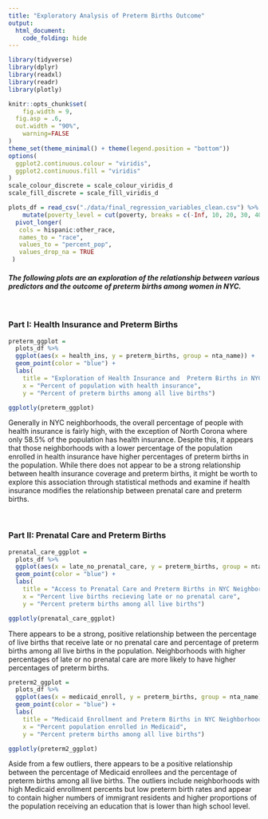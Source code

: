 ```yaml
---
title: "Exploratory Analysis of Preterm Births Outcome"
output: 
  html_document:
    code_folding: hide
---
```


```r
library(tidyverse)
library(dplyr)
library(readxl)
library(readr)
library(plotly)

knitr::opts_chunk$set(
	fig.width = 9, 
  fig.asp = .6,
  out.width = "90%", 
	warning=FALSE
)
theme_set(theme_minimal() + theme(legend.position = "bottom"))
options(
  ggplot2.continuous.colour = "viridis",
  ggplot2.continuous.fill = "viridis"
)
scale_colour_discrete = scale_colour_viridis_d
scale_fill_discrete = scale_fill_viridis_d
```

  
```r
plots_df = read_csv("./data/final_regression_variables_clean.csv") %>%
    mutate(poverty_level = cut(poverty, breaks = c(-Inf, 10, 20, 30, 40, Inf), labels = c("poverty_10","poverty_20", "poverty_30", "poverty_40", "poverty_40+"))) %>% 
  pivot_longer(
   cols = hispanic:other_race,
   names_to = "race",
   values_to = "percent_pop",
   values_drop_na = TRUE
 ) 
```

#### *The following plots are an exploration of the relationship between various predictors and the outcome of preterm births among women in NYC.*

<br>

### Part I: Health Insurance and Preterm Births

```r
preterm_ggplot = 
  plots_df %>% 
  ggplot(aes(x = health_ins, y = preterm_births, group = nta_name)) +
  geom_point(color = "blue") + 
  labs(
    title = "Exploration of Health Insurance and  Preterm Births in NYC Neighborhoods",
    x = "Percent of population with health insurance",
    y = "Percent of preterm births among all live births")

ggplotly(preterm_ggplot)
```

Generally in NYC neighborhoods, the overall percentage of people with health insurance is fairly high, with the exception of North Corona where only 58.5% of the population has health insurance. Despite this, it appears that those neighborhoods with a lower percentage of the population enrolled in health insurance have higher percentages of preterm births in the population. While there does not appear to be a strong relationship between health insurance coverage and preterm births, it might be worth to explore this association through statistical methods and examine if health insurance modifies the relationship between prenatal care and preterm births.  

<br>

### Part II: Prenatal Care and Preterm Births 

```r
prenatal_care_ggplot = 
  plots_df %>% 
  ggplot(aes(x = late_no_prenatal_care, y = preterm_births, group = nta_name)) + 
  geom_point(color = "blue") + 
  labs(
    title = "Access to Prenatal Care and Preterm Births in NYC Neighborhoods",
    x = "Percent live births recieving late or no prenatal care",
    y = "Percent preterm births among all live births")

ggplotly(prenatal_care_ggplot)
```

There appears to be a strong, positive relationship between the percentage of live births that receive late or no prenatal care and percentage of preterm births among all live births in the population. Neighborhoods with higher percentages of late or no prenatal care are more likely to have higher percentages of preterm births. 


```r
preterm2_ggplot = 
  plots_df %>% 
  ggplot(aes(x = medicaid_enroll, y = preterm_births, group = nta_name)) + 
  geom_point(color = "blue") + 
  labs(
    title = "Medicaid Enrollment and Preterm Births in NYC Neighborhoods",
    x = "Percent population enrolled in Medicaid",
    y = "Percent preterm births among all live births")

ggplotly(preterm2_ggplot)
```

Aside from a few outliers, there appears to be a positive relationship between the percentage of Medicaid enrollees and the percentage of preterm births among all live births. The outliers include neighborhoods with high Medicaid enrollment percents but low preterm birth rates and appear to contain higher numbers of immigrant residents and higher proportions of the population receiving an education that is lower than high school level. 
